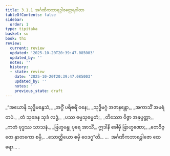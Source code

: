 ```yaml
---
title: 3.1.1 အင်္ဂဏိကဘာရဒွါဇတ္ထေရဂါထာ
tableOfContents: false
sidebar:
  order: 1
type: tipitaka
basket: su
book: th1
review:
  current: review
  updated: '2025-10-20T20:39:47.085003'
  updated_by: ''
  notes: ''
  history:
  - state: review
    date: '2025-10-20T20:39:47.085003'
    updated_by: ''
    notes: ''
    previous_state: draft
---
```



<DynamicBreadcrumb />


<ReviewStatus review={frontmatter.review} showDetails={true} />

<HypothesisAnnotation frontmatter={frontmatter} />

<Division number="219" book="th1" e="ch" v="19" p="263">

<Paragraph number="434" type="verses" book="th1">
_“အယောနိ သုဒ္ဓိမနွေသံ,_  
_အဂ္ဂိံ ပရိစရိံ ဝနေ;_  
_သုဒ္ဓိမဂ္ဂံ အဇာနန္တော,_  
_အကာသိံ အမရံ တပံ._  

</Paragraph>

</Division>
<Division number="220" book="th1" e="ch" v="19" p="263">

<Paragraph number="435" type="verses" book="th1">
_တံ သုခေန သုခံ လဒ္ဓံ,_  
_ပဿ ဓမ္မသုဓမ္မတံ;_  
_တိဿော ဝိဇ္ဇာ အနုပ္ပတ္တာ,_  
_ကတံ ဗုဒ္ဓဿ သာသနံ._  

</Paragraph>

</Division>
<Division number="221" book="th1" e="ch" v="19" p="263">

<Paragraph number="436" type="verses" book="th1">
_ဗြဟ္မဗန္ဓု ပုရေ အာသိံ,_  
ဣဒါနိ ခေါမှိ ဗြာဟ္မဏော;_  
_တေဝိဇ္ဇော နှာတကော စမှိ,_  
_သောတ္တိယော စမှိ ဝေဒဂူ”တိ._  


</Paragraph>
</Division>

<Paragraph number="437" type="center" book="th1">
…  အင်္ဂဏိကဘာရဒွါဇော ထေရော… .
</Paragraph>